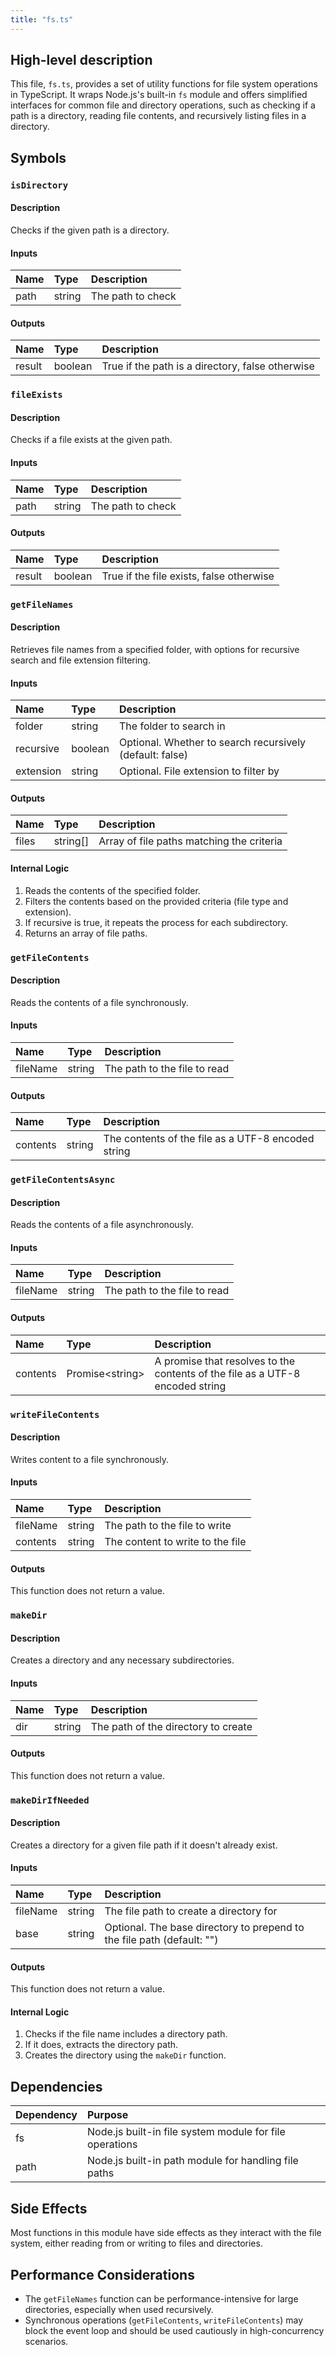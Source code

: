 ```yaml
---
title: "fs.ts"
---
```


## High-level description
This file, `fs.ts`, provides a set of utility functions for file system operations in TypeScript. It wraps Node.js's built-in `fs` module and offers simplified interfaces for common file and directory operations, such as checking if a path is a directory, reading file contents, and recursively listing files in a directory.

## Symbols

### `isDirectory`
#### Description
Checks if the given path is a directory.

#### Inputs
| Name | Type | Description |
|:-----|:-----|:------------|
| path | string | The path to check |

#### Outputs
| Name | Type | Description |
|:-----|:-----|:------------|
| result | boolean | True if the path is a directory, false otherwise |

### `fileExists`
#### Description
Checks if a file exists at the given path.

#### Inputs
| Name | Type | Description |
|:-----|:-----|:------------|
| path | string | The path to check |

#### Outputs
| Name | Type | Description |
|:-----|:-----|:------------|
| result | boolean | True if the file exists, false otherwise |

### `getFileNames`
#### Description
Retrieves file names from a specified folder, with options for recursive search and file extension filtering.

#### Inputs
| Name | Type | Description |
|:-----|:-----|:------------|
| folder | string | The folder to search in |
| recursive | boolean | Optional. Whether to search recursively (default: false) |
| extension | string | Optional. File extension to filter by |

#### Outputs
| Name | Type | Description |
|:-----|:-----|:------------|
| files | string[] | Array of file paths matching the criteria |

#### Internal Logic
1. Reads the contents of the specified folder.
2. Filters the contents based on the provided criteria (file type and extension).
3. If recursive is true, it repeats the process for each subdirectory.
4. Returns an array of file paths.

### `getFileContents`
#### Description
Reads the contents of a file synchronously.

#### Inputs
| Name | Type | Description |
|:-----|:-----|:------------|
| fileName | string | The path to the file to read |

#### Outputs
| Name | Type | Description |
|:-----|:-----|:------------|
| contents | string | The contents of the file as a UTF-8 encoded string |

### `getFileContentsAsync`
#### Description
Reads the contents of a file asynchronously.

#### Inputs
| Name | Type | Description |
|:-----|:-----|:------------|
| fileName | string | The path to the file to read |

#### Outputs
| Name | Type | Description |
|:-----|:-----|:------------|
| contents | Promise&lt;string&gt; | A promise that resolves to the contents of the file as a UTF-8 encoded string |

### `writeFileContents`
#### Description
Writes content to a file synchronously.

#### Inputs
| Name | Type | Description |
|:-----|:-----|:------------|
| fileName | string | The path to the file to write |
| contents | string | The content to write to the file |

#### Outputs
This function does not return a value.

### `makeDir`
#### Description
Creates a directory and any necessary subdirectories.

#### Inputs
| Name | Type | Description |
|:-----|:-----|:------------|
| dir | string | The path of the directory to create |

#### Outputs
This function does not return a value.

### `makeDirIfNeeded`
#### Description
Creates a directory for a given file path if it doesn't already exist.

#### Inputs
| Name | Type | Description |
|:-----|:-----|:------------|
| fileName | string | The file path to create a directory for |
| base | string | Optional. The base directory to prepend to the file path (default: "") |

#### Outputs
This function does not return a value.

#### Internal Logic
1. Checks if the file name includes a directory path.
2. If it does, extracts the directory path.
3. Creates the directory using the `makeDir` function.

## Dependencies
| Dependency | Purpose |
|:-----------|:--------|
| fs | Node.js built-in file system module for file operations |
| path | Node.js built-in path module for handling file paths |

## Side Effects
Most functions in this module have side effects as they interact with the file system, either reading from or writing to files and directories.

## Performance Considerations
- The `getFileNames` function can be performance-intensive for large directories, especially when used recursively.
- Synchronous operations (`getFileContents`, `writeFileContents`) may block the event loop and should be used cautiously in high-concurrency scenarios.